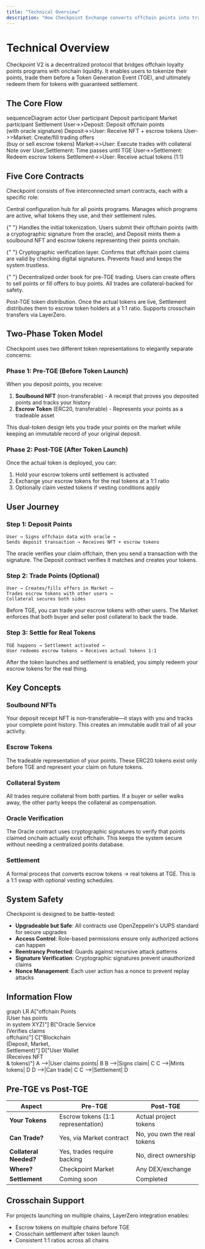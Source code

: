 ```yaml
---
title: "Technical Overview"
description: "How Checkpoint Exchange converts offchain points into tradeable onchain assets"
---
```


# Technical Overview

Checkpoint V2 is a decentralized protocol that bridges offchain loyalty points programs with
onchain liquidity. It enables users to tokenize their points, trade them before a Token Generation
Event (TGE), and ultimately redeem them for tokens with guaranteed settlement.

## The Core Flow

<Mermaid>
  sequenceDiagram actor User participant Deposit participant Market participant Settlement
  User->>Deposit: Deposit offchain points
  <br />
  (with oracle signature) Deposit->>User: Receive NFT + escrow tokens User->>Market: Create/fill
  trading offers
  <br />
  (buy or sell escrow tokens) Market->>User: Execute trades with collateral Note over
  User,Settlement: Time passes until TGE User->>Settlement: Redeem escrow tokens Settlement->>User:
  Receive actual tokens (1:1)
</Mermaid>

## Five Core Contracts

Checkpoint consists of five interconnected smart contracts, each with a specific role:

<CardGroup cols={2}>
  <Card title="Registry" icon="book">
    Central configuration hub for all points programs. Manages which programs
    are active, what tokens they use, and their settlement rules.
  </Card>

{" "}
<Card title="Deposit" icon="inbox">
  Handles the initial tokenization. Users submit their offchain points (with a cryptographic
  signature from the oracle), and Deposit mints them a soulbound NFT and escrow tokens representing
  their points onchain.
</Card>

{" "}
<Card title="Oracle" icon="certificate">
  Cryptographic verification layer. Confirms that offchain point claims are valid by checking
  digital signatures. Prevents fraud and keeps the system trustless.
</Card>

{" "}
<Card title="Market" icon="chart-line">
  Decentralized order book for pre-TGE trading. Users can create offers to sell points or fill
  offers to buy points. All trades are collateral-backed for safety.
</Card>

  <Card title="Settlement" icon="handshake">
    Post-TGE token distribution. Once the actual tokens are live, Settlement
    distributes them to escrow token holders at a 1:1 ratio. Supports
    crosschain transfers via LayerZero.
  </Card>
</CardGroup>

## Two-Phase Token Model

Checkpoint uses two different token representations to elegantly separate concerns:

### Phase 1: Pre-TGE (Before Token Launch)

When you deposit points, you receive:

1. **Soulbound NFT** (non-transferable) - A receipt that proves you deposited points and tracks your
   history
2. **Escrow Token** (ERC20, transferable) - Represents your points as a tradeable asset

This dual-token design lets you trade your points on the market while keeping an immutable record of
your original deposit.

### Phase 2: Post-TGE (After Token Launch)

Once the actual token is deployed, you can:

1. Hold your escrow tokens until settlement is activated
2. Exchange your escrow tokens for the real tokens at a 1:1 ratio
3. Optionally claim vested tokens if vesting conditions apply

## User Journey

### Step 1: Deposit Points

```
User → Signs offchain data with oracle →
Sends deposit transaction → Receives NFT + escrow tokens
```

The oracle verifies your claim offchain, then you send a transaction with the signature. The
Deposit contract verifies it matches and creates your tokens.

### Step 2: Trade Points (Optional)

```
User → Creates/fills offers in Market →
Trades escrow tokens with other users →
Collateral secures both sides
```

Before TGE, you can trade your escrow tokens with other users. The Market enforces that both buyer
and seller post collateral to back the trade.

### Step 3: Settle for Real Tokens

```
TGE happens → Settlement activated →
User redeems escrow tokens → Receives actual tokens 1:1
```

After the token launches and settlement is enabled, you simply redeem your escrow tokens for the
real thing.

## Key Concepts

### Soulbound NFTs

Your deposit receipt NFT is non-transferable—it stays with you and tracks your complete point
history. This creates an immutable audit trail of all your activity.

### Escrow Tokens

The tradeable representation of your points. These ERC20 tokens exist only before TGE and represent
your claim on future tokens.

### Collateral System

All trades require collateral from both parties. If a buyer or seller walks away, the other party
keeps the collateral as compensation.

### Oracle Verification

The Oracle contract uses cryptographic signatures to verify that points claimed onchain actually
exist offchain. This keeps the system secure without needing a centralized points database.

### Settlement

A formal process that converts escrow tokens → real tokens at TGE. This is a 1:1 swap with optional
vesting schedules.

## System Safety

Checkpoint is designed to be battle-tested:

- **Upgradeable but Safe**: All contracts use OpenZeppelin's UUPS standard for secure upgrades
- **Access Control**: Role-based permissions ensure only authorized actions can happen
- **Reentrancy Protected**: Guards against recursive attack patterns
- **Signature Verification**: Cryptographic signatures prevent unauthorized claims
- **Nonce Management**: Each user action has a nonce to prevent replay attacks

## Information Flow

<Mermaid>
  graph LR A["offchain Points
  <br />
  (User has points
  <br />
  in system XYZ)"] B["Oracle Service
  <br />
  (Verifies claims
  <br />
  offchain)"] C["Blockchain
  <br />
  (Deposit, Market,
  <br />
  Settlement)"] D["User Wallet
  <br />
  (Receives NFT
  <br />& tokens)"] A -->|User claims points| B B -->|Signs claim| C C -->|Mints tokens| D D -->|Can
  trade| C C -->|Settlement| D
</Mermaid>

## Pre-TGE vs Post-TGE

| Aspect                 | Pre-TGE                            | Post-TGE                    |
| ---------------------- | ---------------------------------- | --------------------------- |
| **Your Tokens**        | Escrow tokens (1:1 representation) | Actual project tokens       |
| **Can Trade?**         | Yes, via Market contract           | No, you own the real tokens |
| **Collateral Needed?** | Yes, trades require backing        | No, direct ownership        |
| **Where?**             | Checkpoint Market                  | Any DEX/exchange            |
| **Settlement**         | Coming soon                        | Completed                   |

## Crosschain Support

For projects launching on multiple chains, LayerZero integration enables:

- Escrow tokens on multiple chains before TGE
- Crosschain settlement after token launch
- Consistent 1:1 ratios across all chains

